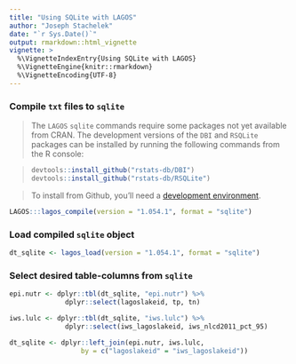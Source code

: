 ```yaml
---
title: "Using SQLite with LAGOS"
author: "Joseph Stachelek"
date: "`r Sys.Date()`"
output: rmarkdown::html_vignette
vignette: >
  %\VignetteIndexEntry{Using SQLite with LAGOS}
  %\VignetteEngine{knitr::rmarkdown}
  %\VignetteEncoding{UTF-8}
---
```


### Compile `txt` files to `sqlite`

> The `LAGOS` `sqlite` commands require some packages not yet available from CRAN. The development versions of the `DBI` and `RSQLite` packages can be installed by running the following commands from the R console:

> ```r
> devtools::install_github("rstats-db/DBI")
> devtools::install_github("rstats-db/RSQLite")
> ```

> To install from Github, you'll need a [development environment](https://support.rstudio.com/hc/en-us/articles/200486498-Package-Development-Prerequisites).


```r
LAGOS:::lagos_compile(version = "1.054.1", format = "sqlite")
```

### Load compiled `sqlite` object

```r
dt_sqlite <- lagos_load(version = "1.054.1", format = "sqlite")
```

### Select desired table-columns from `sqlite`

```r
epi.nutr <- dplyr::tbl(dt_sqlite, "epi.nutr") %>%
              dplyr::select(lagoslakeid, tp, tn)

iws.lulc <- dplyr::tbl(dt_sqlite, "iws.lulc") %>%
              dplyr::select(iws_lagoslakeid, iws_nlcd2011_pct_95)

dt_sqlite <- dplyr::left_join(epi.nutr, iws.lulc,
                  by = c("lagoslakeid" = "iws_lagoslakeid"))
```
